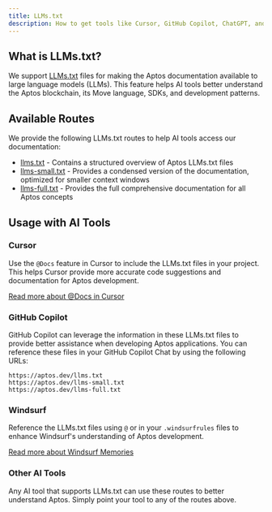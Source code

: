 ```yaml
---
title: LLMs.txt
description: How to get tools like Cursor, GitHub Copilot, ChatGPT, and Claude to understand Aptos documentation.
---
```


## What is LLMs.txt?

We support [LLMs.txt](https://llmstxt.org/) files for making the Aptos documentation available to large language models
(LLMs). This feature helps AI tools better understand the Aptos blockchain, its Move language, SDKs, and development patterns.

## Available Routes

We provide the following LLMs.txt routes to help AI tools access our documentation:

- [llms.txt](/llms.txt) - Contains a structured overview of Aptos LLMs.txt files
- [llms-small.txt](/llms-small.txt) - Provides a condensed version of the documentation, optimized for smaller context windows
- [llms-full.txt](/llms-full.txt) - Provides the full comprehensive documentation for all Aptos concepts

## Usage with AI Tools

### Cursor

Use the `@Docs` feature in Cursor to include the LLMs.txt files in your project. This helps Cursor provide more accurate
code suggestions and documentation for Aptos development.

[Read more about @Docs in Cursor](https://docs.cursor.com/context/@-symbols/@-docs)

### GitHub Copilot

GitHub Copilot can leverage the information in these LLMs.txt files to provide better assistance when developing Aptos applications. You can reference these files in your GitHub Copilot Chat by using the following URLs:

```
https://aptos.dev/llms.txt
https://aptos.dev/llms-small.txt
https://aptos.dev/llms-full.txt
```

### Windsurf

Reference the LLMs.txt files using `@` or in your `.windsurfrules` files to enhance Windsurf's understanding of Aptos development.

[Read more about Windsurf Memories](https://docs.codeium.com/windsurf/memories#memories-and-rules)

### Other AI Tools

Any AI tool that supports LLMs.txt can use these routes to better understand Aptos. Simply point your tool to any of
the routes above.
